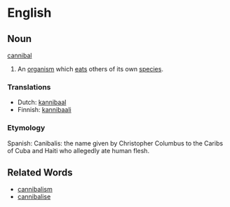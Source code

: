 =English=

==Noun==
[[cannibal]]

#An [[organism]] which [[eat]]s others of its own [[species]].

===Translations===
*Dutch: [[kannibaal]]
*Finnish: [[kannibaali]]

===Etymology===

Spanish: Canibalis: the name given by Christopher Columbus to the Caribs of Cuba and Haiti who allegedly ate human flesh.

==Related Words==

*[[cannibalism]]
*[[cannibalise]]
